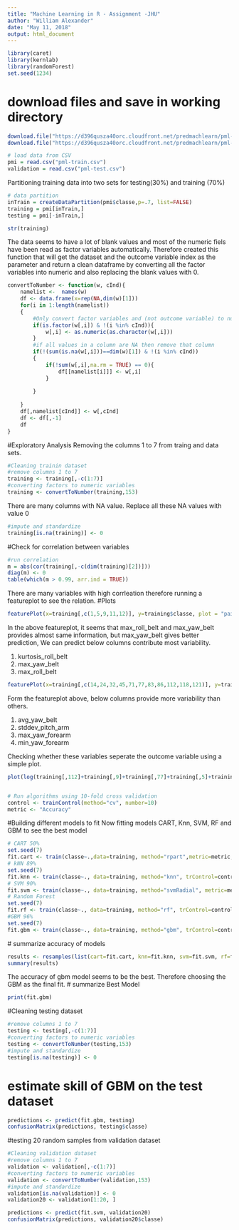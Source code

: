 ```yaml
---
title: "Machine Learning in R - Assignment -JHU"
author: "William Alexander"
date: "May 11, 2018"
output: html_document
---
```

```r
library(caret)
library(kernlab)
library(randomForest)
set.seed(1234)
```
# download files and save in working directory 

```r
download.file("https://d396qusza40orc.cloudfront.net/predmachlearn/pml-training.csv", "pml-train.csv", mode="wb")
download.file("https://d396qusza40orc.cloudfront.net/predmachlearn/pml-training.csv", "pml-test.csv", mode="wb")

# load data from CSV
pmi = read.csv("pml-train.csv")
validation = read.csv("pml-test.csv")
```
Partitioning training data into two sets for testing(30%) and training (70%) 
```r
# data partition
inTrain = createDataPartition(pmi$classe,p=.7, list=FALSE)
training = pmi[inTrain,]
testing = pmi[-inTrain,]

str(training)
```
The data seems to have a lot of blank values and most of the numeric fiels have been read as factor variables automatically. Therefore created this function that will get the dataset and the outcome variable index as the parameter and return a clean dataframe by converting all the factor variables into numeric and also replacing the blank values with 0.
```r
convertToNumber <- function(w, cInd){
    namelist <-  names(w)
    df <- data.frame(x=rep(NA,dim(w)[1]))
    for(i in 1:length(namelist))
    {
        #Only convert factor variables and (not outcome variable) to numeric
        if(is.factor(w[,i]) & !(i %in% cInd)){
            w[,i] <- as.numeric(as.character(w[,i]))
        }
        #if all values in a column are NA then remove that column
        if(!(sum(is.na(w[,i]))==dim(w)[1]) & !(i %in% cInd))
        {
            if(!sum(w[,i],na.rm = TRUE) == 0){
                df[[namelist[i]]] <- w[,i]
            }
            
        }
        
    }
    df[,namelist[cInd]] <- w[,cInd]
    df <- df[,-1]
    df 
}
```
#Exploratory Analysis
Removing the columns 1 to 7 from traing and data sets.
```r
#Cleaning trainin dataset
#remove columns 1 to 7
training <- training[,-c(1:7)]
#converting factors to numeric variables
training <- convertToNumber(training,153)
```
There are many columns with NA value. Replace all these NA values with value 0
```r
#impute and standardize
training[is.na(training)] <- 0
```
#Check for correlation between variables
```r
#run correlation
m = abs(cor(training[,-c(dim(training)[2])]))
diag(m) <- 0
table(which(m > 0.99, arr.ind = TRUE))
```
There are many variables with high corrleation therefore running a featureplot to see the relation.
#Plots
```r
featurePlot(x=training[,c(1,5,9,11,12)], y=training$classe, plot = "pairs")
```

In the above featureplot, it seems that max_roll_belt and max_yaw_belt provides almost same information, but max_yaw_belt gives better prediction, We can predict below columns contribute most variability.

1. kurtosis_roll_belt
2. max_yaw_belt
3. max_roll_belt

```r
featurePlot(x=training[,c(14,24,32,45,71,77,83,86,112,118,121)], y=training$classe, plot = "pairs")
```

Form the featureplot above, below columns provide more variability than others.

1. avg_yaw_belt
2. stddev_pitch_arm
3. max_yaw_forearm
4. min_yaw_forearm

Checking whether these variables seperate the outcome variable using a simple plot.
```r
plot(log(training[,112]+training[,9]+training[,77]+training[,5]+training[,71]+training[,1]),log(training[,118]+training[,121]+training[,24]+training[,83]+training[,86]+training[,11]+training[,14]+training[,45]+training[,32]),col=training$classe, xlim=c(0,6), xlab = "Predictors Set 1", ylab = "Predictors Set 2")


# Run algorithms using 10-fold cross validation
control <- trainControl(method="cv", number=10)
metric <- "Accuracy"
```
#Building different models to fit
Now fitting models CART, Knn, SVM, RF and GBM to see the best model
```r
# CART 50%
set.seed(7)
fit.cart <- train(classe~.,data=training, method="rpart",metric=metric,trControl=control) 
# kNN 89%
set.seed(7) 
fit.knn <- train(classe~., data=training, method="knn", trControl=control)
# SVM 90%
fit.svm <- train(classe~., data=training, method="svmRadial", metric=metric, trControl=control)
# Random Forest 
set.seed(7)
fit.rf <- train(classe~., data=training, method="rf", trControl=control)
#GBM 96%
set.seed(7)
fit.gbm <- train(classe~., data=training, method="gbm", trControl=control, verbose=FALSE)

```

# summarize accuracy of models
```r
results <- resamples(list(cart=fit.cart, knn=fit.knn, svm=fit.svm, rf=fit.rf))
summary(results)

```
The accuracy of gbm model seems to be the best. Therefore choosing the GBM as the final fit.
# summarize Best Model
```r
print(fit.gbm)
```
#Cleaning testing dataset
```r
#remove columns 1 to 7
testing <- testing[,-c(1:7)]
#converting factors to numeric variables
testing <- convertToNumber(testing,153)
#impute and standardize
testing[is.na(testing)] <- 0
```
# estimate skill of GBM on the test dataset
```r
predictions <- predict(fit.gbm, testing)
confusionMatrix(predictions, testing$classe)
```
#testing 20 random samples from validation dataset
```r
#Cleaning validation dataset
#remove columns 1 to 7
validation <- validation[,-c(1:7)]
#converting factors to numeric variables
validation <- convertToNumber(validation,153)
#impute and standardize
validation[is.na(validation)] <- 0
validation20 <- validation[1:20, ]

predictions <- predict(fit.svm, validation20)
confusionMatrix(predictions, validation20$classe)
```